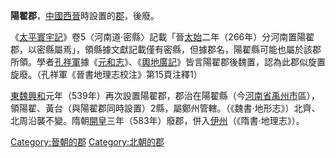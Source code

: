 '''陽翟郡'''，[[中國|中國]][[西晉|西晉]]時設置的[[郡|郡]]，後廢。

《[[太平寰宇記|太平寰宇記]]》卷5〈河南道·密縣〉記載「晉[[泰始_(西晋)|太始]]二年（266年）分河南置陽翟郡，以密縣屬焉」，領縣據文獻記載僅有密縣，但據郡名，陽翟縣可能也屬於該郡所領。學者[[孔祥軍|孔祥軍]]據《[[元和志|元和志]]》、《[[輿地廣記|輿地廣記]]》皆言陽翟郡後魏置，認為此郡似旋置旋廢。（孔祥軍《晉書地理志校注》第15頁注釋1）

[[東魏|東魏]][[兴和_(年号)|興和]]元年（539年）再次設置陽翟郡，郡治在陽翟縣（今[[河南省|河南省]][[禹州市|禹州市]]區），領陽翟、黃台（與陽翟郡同時設置）2縣，屬鄭州管轄。（《魏書·地形志》）北齊、北周沿襲不變。隋朝[[開皇|開皇]]三年（583年）廢郡，併入[[伊州_(隋朝)|伊州]]（《隋書·地理志》）。

{{西晉行政區劃|nocat}}
[[Category:晉朝的郡|Category:晉朝的郡]]
[[Category:北朝的郡|Category:北朝的郡]]